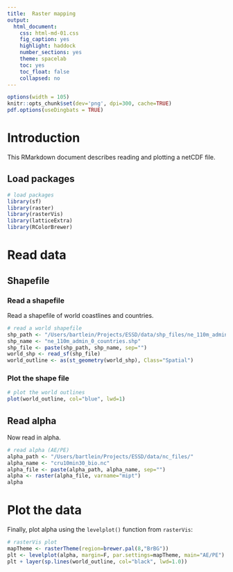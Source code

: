 ```yaml
---
title:  Raster mapping
output:
  html_document:
    css: html-md-01.css
    fig_caption: yes
    highlight: haddock
    number_sections: yes
    theme: spacelab
    toc: yes
    toc_float: false
    collapsed: no
---
```


```r
options(width = 105)
knitr::opts_chunk$set(dev='png', dpi=300, cache=TRUE)
pdf.options(useDingbats = TRUE)
```

# Introduction #

This RMarkdown document describes reading and plotting a netCDF file.   

## Load packages ## 

```r
# load packages
library(sf)
library(raster)
library(rasterVis)
library(latticeExtra)
library(RColorBrewer)
```

# Read data #

## Shapefile ##

### Read a shapefile ###

Read a shapefile of world coastlines and countries.

```r
# read a world shapefile
shp_path <- "/Users/bartlein/Projects/ESSD/data/shp_files/ne_110m_admin_0_countries/"
shp_name <- "ne_110m_admin_0_countries.shp"
shp_file <- paste(shp_path, shp_name, sep="")
world_shp <- read_sf(shp_file)
world_outline <- as(st_geometry(world_shp), Class="Spatial")
```

### Plot the shape file ###

```r
# plot the world outlines
plot(world_outline, col="blue", lwd=1)
```

## Read alpha ##

Now read in alpha.

```r
# read alpha (AE/PE)
alpha_path <- "/Users/bartlein/Projects/ESSD/data/nc_files/"
alpha_name <- "cru10min30_bio.nc"
alpha_file <- paste(alpha_path, alpha_name, sep="")
alpha <- raster(alpha_file, varname="mipt")
alpha
```

# Plot the data #

Finally, plot alpha using the `levelplot()` function from `rasterVis`:

```r
# rasterVis plot
mapTheme <- rasterTheme(region=brewer.pal(8,"BrBG"))
plt <- levelplot(alpha, margin=F, par.settings=mapTheme, main="AE/PE")
plt + layer(sp.lines(world_outline, col="black", lwd=1.0))
```